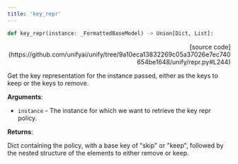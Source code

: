 ```yaml
---
title: 'key_repr'
---
```


```python
def key_repr(instance: _FormattedBaseModel) -> Union[Dict, List]:
```

<p align="right">[source code](https://github.com/unifyai/unify/tree/9a10eca13832269c05a37026e7ec740654be1648/unify/repr.py#L244)</p>

Get the key representation for the instance passed, either as the keys to keep or
the keys to remove.

**Arguments**:

- `instance` - The instance for which we want to retrieve the key repr policy.



**Returns**:

Dict containing the policy, with a base key of "skip" or "keep", followed by
the nested structure of the elements to either remove or keep.